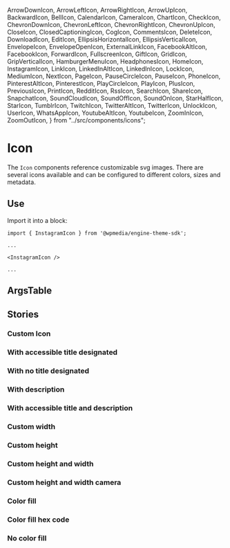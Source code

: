   ArrowDownIcon,
  ArrowLeftIcon,
  ArrowRightIcon,
  ArrowUpIcon,
  BackwardIcon,
  BellIcon,
  CalendarIcon,
  CameraIcon,
  ChartIcon,
  CheckIcon,
  ChevronDownIcon,
  ChevronLeftIcon,
  ChevronRightIcon,
  ChevronUpIcon,
  CloseIcon,
  ClosedCaptioningIcon,
  CogIcon,
  CommentsIcon,
  DeleteIcon,
  DownloadIcon,
  EditIcon,
  EllipsisHorizontalIcon,
  EllipsisVerticalIcon,
  EnvelopeIcon,
  EnvelopeOpenIcon,
  ExternalLinkIcon,
  FacebookAltIcon,
  FacebookIcon,
  ForwardIcon,
  FullscreenIcon,
  GiftIcon,
  GridIcon,
  GripVerticalIcon,
  HamburgerMenuIcon,
  HeadphonesIcon,
  HomeIcon,
  InstagramIcon,
  LinkIcon,
  LinkedInAltIcon,
  LinkedInIcon,
  LockIcon,
  MediumIcon,
  NextIcon,
  PageIcon,
  PauseCircleIcon,
  PauseIcon,
  PhoneIcon,
  PinterestAltIcon,
  PinterestIcon,
  PlayCircleIcon,
  PlayIcon,
  PlusIcon,
  PreviousIcon,
  PrintIcon,
  RedditIcon,
  RssIcon,
  SearchIcon,
  ShareIcon,
  SnapchatIcon,
  SoundCloudIcon,
  SoundOffIcon,
  SoundOnIcon,
  StarHalfIcon,
  StarIcon,
  TumblrIcon,
  TwitchIcon,
  TwitterAltIcon,
  TwitterIcon,
  UnlockIcon,
  UserIcon,
  WhatsAppIcon,
  YoutubeAltIcon,
  YoutubeIcon,
  ZoomInIcon,
  ZoomOutIcon,
} from "../src/components/icons";

<Meta title="Icon" component={SoundCloudIcon} />

# Icon

The `Icon` components reference customizable svg images. There are several icons available and can be configured to different colors, sizes and metadata.

## Use

Import it into a block:

```
import { InstagramIcon } from '@wpmedia/engine-theme-sdk';

...

<InstagramIcon />

...

```

## ArgsTable

<ArgsTable of={SoundCloudIcon} />

## Stories

<Story name="Basic" />

### **Custom Icon**

<Canvas>
  <Story name="Custom Icon">
    <SoundCloudIcon
      fill={text("Fill", "red")}
      height={number("Height", 200)}
      width={number("Width", 200)}
      title={text("Title", "SoundCloud music service logo")}
      description={text("Description", "This is a description")}
    />
  </Story>
</Canvas>

### **With accessible title designated**

<Canvas>
  <Story name="With accessible title designated">
    <SoundCloudIcon title="SoundCloud music service logo" />
  </Story>
</Canvas>

### **With no title designated**

<Canvas>
  <Story name="With no title designated">
    <SoundCloudIcon />
  </Story>
</Canvas>

### **With description**

<Canvas>
  <Story name="With description">
    <SoundCloudIcon description="Service is a great place to find indie artists and free downloads" />
  </Story>
</Canvas>

### **With accessible title and description**

<Canvas>
  <Story name="With accessible title and description">
    <SoundCloudIcon
      title="SoundCloud music service logo"
      description="Service is a great place to find indie artists and free downloads"
    />
  </Story>
</Canvas>

### **Custom width**

<Canvas>
  <Story name="Custom width">
    <SoundCloudIcon width={100} />
  </Story>
</Canvas>

### **Custom height**

<Canvas>
  <Story name="Custom height">
    <SoundCloudIcon height={100} />
  </Story>
</Canvas>

### **Custom height and width**

<Canvas>
  <Story name="Custom height and width">
    <SoundCloudIcon height={100} width={100} />
  </Story>
</Canvas>

### **Custom height and width camera**

<Canvas>
  <Story name="Custom height and width for camera">
    <CameraIcon height={100} width={100} />
  </Story>
</Canvas>

### **Color fill**

<Canvas>
  <Story name="Color fill">
    <SoundCloudIcon fill="red" />
  </Story>
</Canvas>

### **Color fill hex code**

<Canvas>
  <Story name="Color fill hex code">
    <SoundCloudIcon fill="#ffd1dc" />
  </Story>
</Canvas>

### **No color fill**

<Canvas>
  <Story name="No color fill">
    <SoundCloudIcon fill="none" />
  </Story>
</Canvas>
